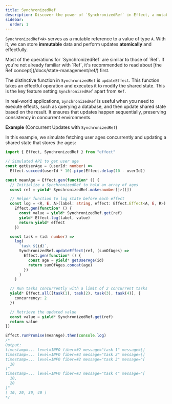 ```yaml
---
title: SynchronizedRef
description: Discover the power of `SynchronizedRef` in Effect, a mutable reference enabling the atomic and effectful update of shared state. Building on the foundation of `Ref`, `SynchronizedRef` introduces the unique `updateEffect` function, allowing execution of effectful operations to modify the shared state. Dive into practical examples demonstrating the distinct capabilities of `SynchronizedRef`, such as parallel updates with consistent sequencing and real-world scenarios involving API requests and state updates. Elevate your understanding of concurrent state management with this advanced feature in Effect programming.
sidebar:
  order: 1
---
```



`SynchronizedRef<A>` serves as a mutable reference to a value of type `A`.
With it, we can store **immutable** data and perform updates **atomically** and effectfully.

<Aside type="tip" title="Learn Ref First">
  Most of the operations for `SynchronizedRef` are similar to those of
  `Ref`. If you're not already familiar with `Ref`, it's recommended to
  read about [the Ref concept](/docs/state-management/ref/) first.
</Aside>

The distinctive function in `SynchronizedRef` is `updateEffect`.
This function takes an effectful operation and executes it to modify the shared state.
This is the key feature setting `SynchronizedRef` apart from `Ref`.

In real-world applications, `SynchronizedRef` is useful when you need to execute effects, such as querying a database, and then update shared state based on the result. It ensures that updates happen sequentially, preserving consistency in concurrent environments.

**Example** (Concurrent Updates with `SynchronizedRef`)

In this example, we simulate fetching user ages concurrently and updating a shared state that stores the ages:

```ts twoslash
import { Effect, SynchronizedRef } from "effect"

// Simulated API to get user age
const getUserAge = (userId: number) =>
  Effect.succeed(userId * 10).pipe(Effect.delay(10 - userId))

const meanAge = Effect.gen(function* () {
  // Initialize a SynchronizedRef to hold an array of ages
  const ref = yield* SynchronizedRef.make<number[]>([])

  // Helper function to log state before each effect
  const log = <R, E, A>(label: string, effect: Effect.Effect<A, E, R>) =>
    Effect.gen(function* () {
      const value = yield* SynchronizedRef.get(ref)
      yield* Effect.log(label, value)
      return yield* effect
    })

  const task = (id: number) =>
    log(
      `task ${id}`,
      SynchronizedRef.updateEffect(ref, (sumOfAges) =>
        Effect.gen(function* () {
          const age = yield* getUserAge(id)
          return sumOfAges.concat(age)
        })
      )
    )

  // Run tasks concurrently with a limit of 2 concurrent tasks
  yield* Effect.all([task(1), task(2), task(3), task(4)], {
    concurrency: 2
  })

  // Retrieve the updated value
  const value = yield* SynchronizedRef.get(ref)
  return value
})

Effect.runPromise(meanAge).then(console.log)
/*
Output:
timestamp=... level=INFO fiber=#2 message="task 1" message=[]
timestamp=... level=INFO fiber=#3 message="task 2" message=[]
timestamp=... level=INFO fiber=#2 message="task 3" message="[
  10
]"
timestamp=... level=INFO fiber=#3 message="task 4" message="[
  10,
  20
]"
[ 10, 20, 30, 40 ]
*/
```
